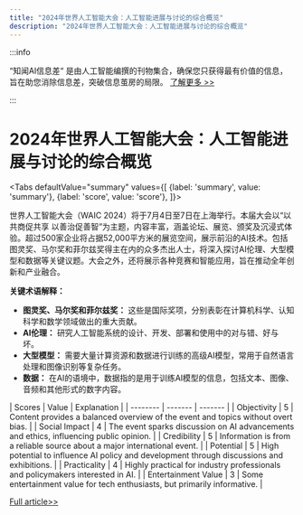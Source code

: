 ```yaml
---
title: "2024年世界人工智能大会：人工智能进展与讨论的综合概览"
description: "2024年世界人工智能大会：人工智能进展与讨论的综合概览"
---
```



:::info

“知闻AI信息差“ 是由人工智能编撰的刊物集合，确保您只获得最有价值的信息，旨在助您消除信息差，突破信息茧房的局限。  [了解更多 >>](/)

:::

# 2024年世界人工智能大会：人工智能进展与讨论的综合概览


<Tabs
	defaultValue="summary"
	values={[
	{label: 'summary', value: 'summary'},
	{label: 'score', value: 'score'},
]}>
<TabItem value="summary">


世界人工智能大会（WAIC 2024）将于7月4日至7日在上海举行。本届大会以“以共商促共享 以善治促善智”为主题，内容丰富，涵盖论坛、展览、颁奖及沉浸式体验。超过500家企业将占据52,000平方米的展览空间，展示前沿的AI技术。包括图灵奖、马尔奖和菲尔兹奖得主在内的众多杰出人士，将深入探讨AI伦理、大型模型和数据等关键议题。大会之外，还将展示各种竞赛和智能应用，旨在推动全年创新和产业融合。

**关键术语解释：**
- **图灵奖、马尔奖和菲尔兹奖：** 这些是国际奖项，分别表彰在计算机科学、认知科学和数学领域做出的重大贡献。
- **AI伦理：** 研究人工智能系统的设计、开发、部署和使用中的对与错、好与坏。
- **大型模型：** 需要大量计算资源和数据进行训练的高级AI模型，常用于自然语言处理和图像识别等复杂任务。
- **数据：** 在AI的语境中，数据指的是用于训练AI模型的信息，包括文本、图像、音频和其他形式的数字内容。
</TabItem>
<TabItem value="score">
	| Scores     | Value   | Explanation |
	| -------- | ------- | ------- |
	| Objectivity  | 5    | Content provides a balanced overview of the event and topics without overt bias.    |
	| Social Impact | 4     | The event sparks discussion on AI advancements and ethics, influencing public opinion.    |
	| Credibility    | 5    | Information is from a reliable source about a major international event.    |
	| Potential    | 5    | High potential to influence AI policy and development through discussions and exhibitions.    |
	| Practicality    | 4    | Highly practical for industry professionals and policymakers interested in AI.    |
	| Entertainment Value    | 3    | Some entertainment value for tech enthusiasts, but primarily informative.    |
</TabItem>
</Tabs>

[Full article>>](https://readhub.cn/topic/8aAx0DLoCUv)

